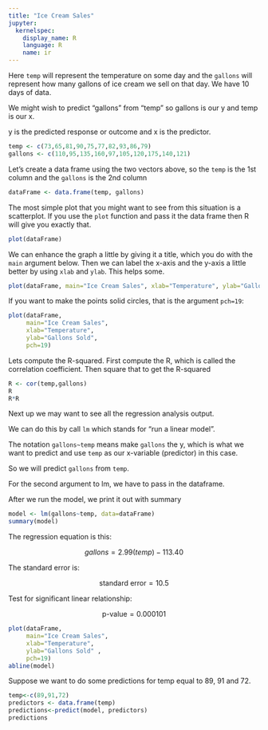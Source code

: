 ```yaml
---
title: "Ice Cream Sales"
jupyter:
  kernelspec:
    display_name: R
    language: R
    name: ir
---
```


Here `temp` will represent the temperature on some day and the `gallons` will represent how many gallons of ice cream we sell on that day. We have 10 days of data.

We might wish to predict "gallons" from "temp" so gallons is our y and temp is our x. 

y is the predicted response or outcome and x is the predictor.

```r
temp <- c(73,65,81,90,75,77,82,93,86,79)
gallons <- c(110,95,135,160,97,105,120,175,140,121)
```

Let's create a data frame using the two vectors above, so the `temp` is the 1st column and the `gallons` is the 2nd column

```r
dataFrame <- data.frame(temp, gallons)
```

The most simple plot that you might want to see from this situation is a scatterplot. If you use the `plot` function and pass it the data frame then R will give you exactly that.

```r
plot(dataFrame)
```

We can enhance the graph a little by giving it a title, which you do with the `main` argument below. Then we can label the x-axis and the y-axis a little better by using `xlab` and `ylab`. This helps some.

```r
plot(dataFrame, main="Ice Cream Sales", xlab="Temperature", ylab="Gallons Sold")
```

If you want to make the points solid circles, that is the argument `pch=19`:

```r
plot(dataFrame, 
     main="Ice Cream Sales", 
     xlab="Temperature", 
     ylab="Gallons Sold", 
     pch=19)
```

Lets compute the R-squared. First compute the R, which is called the correlation coefficient. Then square that to get the R-squared

```r
R <- cor(temp,gallons)
R
R*R
```

Next up we may want to see all the regression analysis output. 

We can do this by call `lm` which stands for "run a linear model". 

The notation `gallons~temp` means make `gallons` the y, which is what we want to predict and use `temp` as our x-variable (predictor) in this case.

 So we will predict `gallons` from `temp`. 

For the second argument to lm, we have to pass in the dataframe.

After we run the model, we print it out with summary

```r
model <- lm(gallons~temp, data=dataFrame)
summary(model)
```

The regression equation is this:

$$ gallons = 2.99(temp) - 113.40 $$   
    
The standard error is:

$$ \text{standard error} = 10.5  $$ 

Test for significant linear relationship:

$$ \text{p-value} = 0.000101 $$

```r
plot(dataFrame, 
     main="Ice Cream Sales", 
     xlab="Temperature", 
     ylab="Gallons Sold" , 
     pch=19)
abline(model)
```

Suppose we want to do some predictions for temp equal to 89, 91 and 72.

```r
temp<-c(89,91,72)
predictors <- data.frame(temp)
predictions<-predict(model, predictors)
predictions
```

